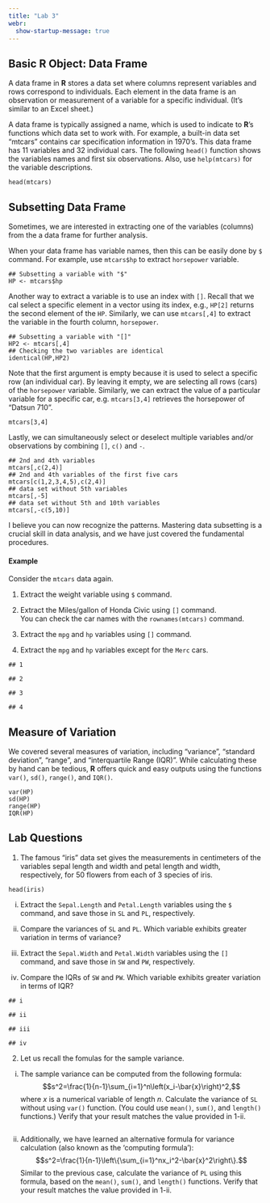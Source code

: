 ```yaml
---
title: "Lab 3"
webr:
  show-startup-message: true
---
```


## Basic **R** Object: Data Frame

A data frame in **R** stores a data set where columns represent variables and rows correspond to individuals. Each element in the data frame is an observation or measurement of a variable for a specific individual. (It’s similar to an Excel sheet.)

A data frame is typically assigned a name, which is used to indicate to **R**'s functions which data set to work with. For example, a built-in data set "mtcars" contains car specification information in 1970's. This data frame has 11 variables and 32 individual cars. The following $\texttt{head()}$ function shows the variables names and first six observations. Also, use $\texttt{help(mtcars)}$ for the variable descriptions.

```webr-r
head(mtcars)
```

## Subsetting Data Frame

Sometimes, we are interested in extracting one of the variables (columns) from the a data frame for further analysis.

When your data frame has variable names, then this can be easily done by $\texttt{\$}$ command. For example, use $\texttt{mtcars\$hp}$ to extract $\texttt{horsepower}$ variable.

```webr-r
## Subsetting a variable with "$"
HP <- mtcars$hp
```

Another way to extract a variable is to use an index with $\texttt{[]}$. Recall that we cal select a specific element in a vector using its index, e.g., $\texttt{HP[2]}$ returns the second element of the $\texttt{HP}$. Similarly, we can use $\texttt{mtcars[,4]}$ to extract the variable in the fourth column, $\texttt{horsepower}$.

```webr-r
## Subsetting a variable with "[]"
HP2 <- mtcars[,4]
## Checking the two variables are identical
identical(HP,HP2)
```

Note that the first argument is empty because it is used to select a specific row (an individual car). By leaving it empty, we are selecting all rows (cars) of the $\texttt{horsepower}$ variable. Similarly, we can extract the value of a particular variable for a specific car, e.g. $\texttt{mtcars[3,4]}$  retrieves the horsepower of "Datsun 710".

```webr-r
mtcars[3,4]
```

Lastly, we can simultaneously select or deselect multiple variables and/or observations by combining $\texttt{[]}$, $\texttt{c()}$ and $\texttt{-}$.
```webr-r
## 2nd and 4th variables
mtcars[,c(2,4)]
## 2nd and 4th variables of the first five cars
mtcars[c(1,2,3,4,5),c(2,4)]
## data set without 5th variables
mtcars[,-5]
## data set without 5th and 10th variables
mtcars[,-c(5,10)]
```
I believe you can now recognize the patterns. Mastering data subsetting is a crucial skill in data analysis, and we have just covered the fundamental procedures.

#### Example

Consider the $\texttt{mtcars}$ data again. 

1. Extract the weight variable using $\texttt{\$}$ command.

2.  Extract the Miles/gallon of Honda Civic using $\texttt{[]}$ command.  
You can check the car names with the $\texttt{rownames(mtcars)}$ command.

3. Extract the $\texttt{mpg}$ and $\texttt{hp}$ variables using $\texttt{[]}$ command.

4. Extract the $\texttt{mpg}$ and $\texttt{hp}$ variables except for the $\texttt{Merc}$ cars.
```webr-r
## 1

## 2

## 3

## 4

```

## Measure of Variation

We covered several measures of variation, including "variance", "standard deviation", "range", and "interquartile Range (IQR)". While calculating these by hand can be tedious, **R** offers quick and easy outputs using the functions $\texttt{var()}$, $\texttt{sd()}$, $\texttt{range()}$, and $\texttt{IQR()}$.

```webr-r
var(HP)
sd(HP)
range(HP)
IQR(HP)
```

## Lab Questions

1.  The famous "iris" data set gives the measurements in centimeters of the variables sepal length and width and petal length and width, respectively, for 50 flowers from each of 3 species of iris.

```webr-r
head(iris)
```

i)  Extract the $\texttt{Sepal.Length}$ and $\texttt{Petal.Length}$ variables using the $\texttt{\$}$ command, and save those in $\texttt{SL}$ and $\texttt{PL}$, respectively.

ii) Compare the variances of $\texttt{SL}$ and $\texttt{PL}$. Which variable exhibits greater variation in terms of variance?

iii) Extract the $\texttt{Sepal.Width}$ and $\texttt{Petal.Width}$ variables using the $\texttt{[]}$ command, and save those in $\texttt{SW}$ and $\texttt{PW}$, respectively.

iv) Compare the IQRs of $\texttt{SW}$ and $\texttt{PW}$. Which variable exhibits greater variation in terms of IQR?

```webr-r
## i

## ii

## iii

## iv

```



```{=html}
<!-- -->
```
2.  Let us recall the fomulas for the sample variance.

i) The sample variance can be computed from the following formula: 
$$s^2=\frac{1}{n-1}\sum_{i=1}^n\left(x_i-\bar{x}\right)^2,$$ where $x$ is a numerical variable of length $n$. Calculate the variance of $\texttt{SL}$ without using $\texttt{var()}$ function. (You could use $\texttt{mean()}$, $\texttt{sum()}$, and $\texttt{length()}$ functions.) Verify that your result matches the value provided in 1-ii.
```webr-r

```

ii)  Additionally, we have learned an alternative formula for variance calculation (also known as the 'computing formula'):
$$s^2=\frac{1}{n-1}\left\{\sum_{i=1}^nx_i^2-\bar{x}^2\right\}.$$
Similar to the previous case, calculate the variance of $\texttt{PL}$ using this formula, based on the $\texttt{mean()}$, $\texttt{sum()}$, and $\texttt{length()}$ functions. Verify that your result matches the value provided in 1-ii.
```webr-r

```